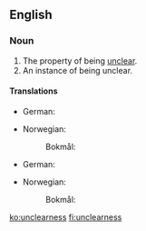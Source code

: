 ==English==

===Noun===
{{en-noun|~|unclearnesses}}

#The property of being [[unclear]].
#An instance of being unclear.

====Translations====
{{trans-top|property of being unclear}}
* German: {{t|de|Unklarheit|f}}
{{trans-mid}}
* Norwegian:
*: Bokmål: {{t+|nb|uklarhet|m|f}}
{{trans-bottom}}

{{trans-top|instance of being unclear}}
* German: {{t|de|Unklarheit|f}}
{{trans-mid}}
* Norwegian:
*: Bokmål: {{t+|nb|uklarhet|m|f}}
{{trans-bottom}}

[[ko:unclearness]]
[[fi:unclearness]]